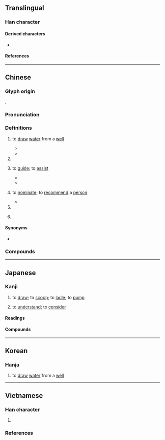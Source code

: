 {{character info}}
==Translingual==

===Han character===
{{Han char|rn=85|rad=水|as=04|asm++=03|sn=7|snm++=6|four=37147|canj=ENHE|ids=⿰氵及}}

====Derived characters====
* {{l|mul|[[𮡾]], [[𨦮]]}}

====References====
{{Han ref|kx=0608.030|dkj=17163|dj=1001.070|hdz=31554.010|uh=6C72}}

----

==Chinese==
{{zh-forms}}
{{zh-wp|zh:汲姓|en:Ji (surname 汲)<!-- Correct wiki link as of Oct 2018 -->}}

===Glyph origin===
{{Han etym}}
{{Han compound|水|及|alt1=氵|c1=s|c2=p|t1=water|ls=psc}}.

===Pronunciation===
{{zh-pron
|m=jí
|c=kap1
|mn=khip
|mc=y
|oc=y
|cat=v,pn
}}

===Definitions===
{{zh-hanzi}}

# to [[draw#Verb|draw]] [[water]] from a [[well#Noun|well]]
#: {{zh-x|綆 短 汲 深|{{lb|zh|literally}} the rope is too short to fetch water from a well that is too deep}}
#* {{zh-x|短 綆 不可以 汲 深 井 之 泉，知 不 幾 者 不可 與 及 聖人 之 言。|ref=Xunzi}}
#* {{zh-x|夫 山 居 而 谷 汲 者，膢 臘 而 相 遺 以 水；澤 居 苦 水 者，買 庸 而 決 竇。|ref=Hanfeizi}}
# {{zh-used|汲取|to draw (from a lesson, experience, etc.)}}
# {{lb|zh|obsolete}} to [[guide]]; to [[assist]]
#* {{zh-x|汲 鄭 伯，逃 歸 陳 侯。致 柤 之 會，存 中 國 也。||CL|ref={{lw|zh|pref=《|穀梁傳|suf=·}}{{lw|zh|s:春秋穀梁傳/襄公#襄公十年|襄公十年|suf=》}} (''{{w|Guliang Zhuan}}'')}}
#* {{zh-x|無 相 非 色，空 不 可 極，而 立 言 垂 訓，以 汲 引 為 方。||CL|ref={{lw|zh|沈約}} (''{{w|Shen Yue}}'') {{lw|zh|pref=《|s:廣弘明集/19#△齊竟陵王發講疏（並頌）──沈約|竟陵王發講疏並頌|suf=》}}}}
# {{lb|zh|obsolete}} to [[nominate]]; to [[recommend]] a [[person]]
#* {{zh-x|禹、稷 與 皋陶 傳 相 汲 引，不 為 比 周。何 則？忠 於 為 國，無 邪心 也。|ref=Hanshu}}
# {{zh-used|汲汲}}
# {{surname|zh}}.

====Synonyms====
* {{s|to imbibe}}
{{zh-syn-saurus|吸取}}

===Compounds===
{{zh-der|提甕出汲|汲井|汲冢古文|汲取|汲古|汲古閣|汲引|汲水|汲水機|汲汲|汲汲營營|汲汲皇皇|汲深綆短|汲直|汲綆|汲道|汲酒|汲黯|短綆汲深|綆短汲深}}

----

==Japanese==

===Kanji===
{{ja-kanji|grade=|rs=水04}}

# {{lb|ja|of [[water]]}} to [[draw#Verb|draw]]; to [[scoop]]; to [[ladle#Verb|ladle]]; to [[pump]]
# {{lb|ja|of [[feeling]]s}} to [[understand]]; to [[consider]]

====Readings====
{{ja-readings
|goon=こう
|kanon=きゅう
|kun=く-む
|nanori=くみ
}}

====Compounds====
{{der2|ja
|{{ja-r|汲み上げる|くみあげる}}
|{{ja-r|汲み入れる|くみ.いれる}}
|{{ja-r|汲み置き|くみおき}}
|{{ja-r|汲み込む|くみこむ}}
|{{ja-r|汲み立て|くみたて}}
|{{ja-r|汲み出す|くみだす}}
|{{ja-r|汲み取る|くみとる}}
|{{ja-r|汲み干す|くみほす}}
|{{ja-r|汲み分ける|くみわける}}
|{{ja-r|汲々|きゅうきゅう}}; {{ja-r|汲汲|きゅうきゅう}}
}}

----

==Korean==

===Hanja===
{{ko-hanja|hangeul=급|eumhun=|rv=geup|mr=kŭp|y=kup}}

# to [[draw#Verb|draw]] [[water]] from a [[well#Noun|well]]

----

==Vietnamese==

===Han character===
{{vi-readings|rs=水04
|hanviet=cấp-tdcndg;tdcntd;gdhn
|phienthiet=
|nom=ngập-tdcndg;tdcntd;gdhn, bập-tdcndg, gập-tdcntd
}}

# {{rfdef|vi|sort=水04}}

===References===
<references/>